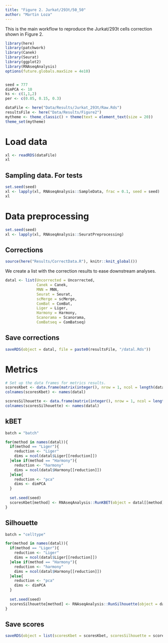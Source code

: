 ```yaml
---
title: "Figure 2. Jurkat/293t/50_50"
author: "Martin Loza"
---
```


This is the main workflow to reproduce the Jurkat/293t cells correction shown in Figure 2.

```r
library(here)
library(patchwork)
library(Canek)
library(Seurat)
library(ggplot2)
library(RNAseqAnalysis)
options(future.globals.maxSize = 4e10)


seed = 777
dimPCA <- 10
ks <- c(1,1,2)
per <- c(0.05, 0.15, 0.3)

dataFile <- here("Data/Results/Jurkat_293t/Raw.Rds")
resultsFile <- here("Data/Results/Figure2")
mytheme <- theme_classic() + theme(text = element_text(size = 20)) 
theme_set(mytheme)
```

# Load data

```r
xl <- readRDS(dataFile)
xl
```

## Sampling data. For tests

```r
set.seed(seed)
xl <- lapply(xl, RNAseqAnalysis::SampleData, frac = 0.1, seed = seed)
xl
```

# Data preprocessing

```r
set.seed(seed)
xl <- lapply(xl, RNAseqAnalysis::SeuratPreprocessing)
```

## Corrections

```r
source(here("Results/CorrectData.R"), knitr::knit_global())
```

We create a list with the correction results to ease downstream analyses.

```r
datal <- list(Uncorrected = Uncorrected,
              Canek = Canek,
              MNN = MNN,
              Seurat = Seurat,
              scMerge = scMerge, 
              ComBat = ComBat, 
              Liger = Liger, 
              Harmony = Harmony, 
              Scanorama = Scanorama, 
              ComBatseq = ComBatseq)
```

## Save corrections

```r
saveRDS(object = datal, file = paste0(resultsFile, "/datal.Rds"))
```

# Metrics

```r
# Set up the data frames for metrics results. 
scoresKbet <- data.frame(matrix(integer(), nrow = 1, ncol = length(datal)))
colnames(scoresKbet) <- names(datal)

scoresSilhouette <- data.frame(matrix(integer(), nrow = 1, ncol = length(datal)))
colnames(scoresSilhouette) <- names(datal)
```

## kBET

```r
batch = "batch"

for(method in names(datal)){
  if(method == "Liger"){
    reduction <- "Liger"
    dims = ncol(datal$Liger[[reduction]])
  }else if(method == "Harmony"){
    reduction <- "harmony"
    dims = ncol(datal$Harmony[[reduction]])
  }else{
    reduction <- "pca"
    dims <- dimPCA
  }
  
  set.seed(seed)
  scoresKbet[method] <- RNAseqAnalysis::RunKBET(object = datal[[method]], batch = batch, reduction = reduction, dims = dims, per = per, acceptance = TRUE)
}
```

## Silhouette

```r
batch = "celltype"

for(method in names(datal)){
  if(method == "Liger"){
    reduction <- "Liger"
    dims = ncol(datal$Liger[[reduction]])
  }else if(method == "Harmony"){
    reduction <- "harmony"
    dims = ncol(datal$Harmony[[reduction]])
  }else{
    reduction <- "pca"
    dims <- dimPCA
  }
  
  set.seed(seed)
  scoresSilhouette[method] <- RNAseqAnalysis::RunSilhouette(object = datal[[method]], batch = batch, reduction = reduction, dims = dims)
}
```

## Save scores

```r
saveRDS(object = list(scoresKbet = scoresKbet, scoresSilhouette = scoresSilhouette), file = paste0(resultsFile, "/scores.RDS"))
```